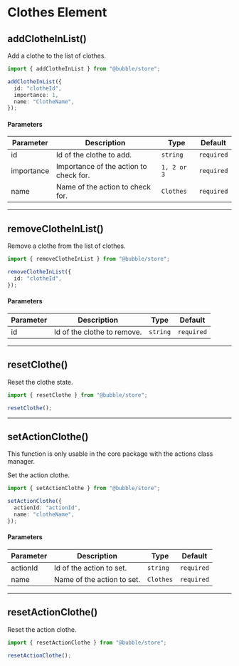 

# Clothes Element

## addClotheInList()

Add a clothe to the list of clothes.

```typescript
import { addClotheInList } from "@bubble/store";

addClotheInList({
  id: "clotheId",
  importance: 1,
  name: "ClotheName",
});
```

#### Parameters

| Parameter  | Description                            | Type        | Default    |
| ---------- | -------------------------------------- | ----------- | ---------- |
| id         | Id of the clothe to add.               | `string`    | `required` |
| importance | Importance of the action to check for. | `1, 2 or 3` | `required` |
| name       | Name of the action to check for.       | `Clothes`   | `required` |

---

## removeClotheInList()

Remove a clothe from the list of clothes.

```typescript
import { removeClotheInList } from "@bubble/store";

removeClotheInList({
  id: "clotheId",
});
```

#### Parameters

| Parameter | Description                 | Type     | Default    |
| --------- | --------------------------- | -------- | ---------- |
| id        | Id of the clothe to remove. | `string` | `required` |

---

## resetClothe()

Reset the clothe state.

```typescript
import { resetClothe } from "@bubble/store";

resetClothe();
```

---

## setActionClothe()

<Callout emoji="⚠️">
  This function is only usable in the core package with the actions class
  manager.
</Callout>

Set the action clothe.

```typescript
import { setActionClothe } from "@bubble/store";

setActionClothe({
  actionId: "actionId",
  name: "clotheName",
});
```

#### Parameters

| Parameter | Description                | Type      | Default    |
| --------- | -------------------------- | --------- | ---------- |
| actionId  | Id of the action to set.   | `string`  | `required` |
| name      | Name of the action to set. | `Clothes` | `required` |

---

## resetActionClothe()

Reset the action clothe.

```typescript
import { resetActionClothe } from "@bubble/store";

resetActionClothe();
```

